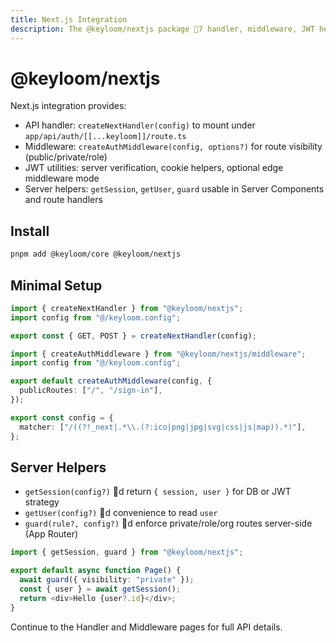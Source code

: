 ```yaml
---
title: Next.js Integration
description: The @keyloom/nextjs package 7 handler, middleware, JWT helpers, and server utilities for App Router.
---
```


# @keyloom/nextjs

Next.js integration provides:

- API handler: `createNextHandler(config)` to mount under `app/api/auth/[[...keyloom]]/route.ts`
- Middleware: `createAuthMiddleware(config, options?)` for route visibility (public/private/role)
- JWT utilities: server verification, cookie helpers, optional edge middleware mode
- Server helpers: `getSession`, `getUser`, `guard` usable in Server Components and route handlers

## Install

```bash
pnpm add @keyloom/core @keyloom/nextjs
```

## Minimal Setup

```ts title="app/api/auth/[[...keyloom]]/route.ts"
import { createNextHandler } from "@keyloom/nextjs";
import config from "@/keyloom.config";

export const { GET, POST } = createNextHandler(config);
```

```ts title="middleware.ts"
import { createAuthMiddleware } from "@keyloom/nextjs/middleware";
import config from "@/keyloom.config";

export default createAuthMiddleware(config, {
  publicRoutes: ["/", "/sign-in"],
});

export const config = {
  matcher: ["/((?!_next|.*\\.(?:ico|png|jpg|svg|css|js|map)).*)"],
};
```

## Server Helpers

- `getSession(config?)` d return `{ session, user }` for DB or JWT strategy
- `getUser(config?)` d convenience to read `user`
- `guard(rule?, config?)` d enforce private/role/org routes server-side (App Router)

```ts
import { getSession, guard } from "@keyloom/nextjs";

export default async function Page() {
  await guard({ visibility: "private" });
  const { user } = await getSession();
  return <div>Hello {user?.id}</div>;
}
```

Continue to the Handler and Middleware pages for full API details.

